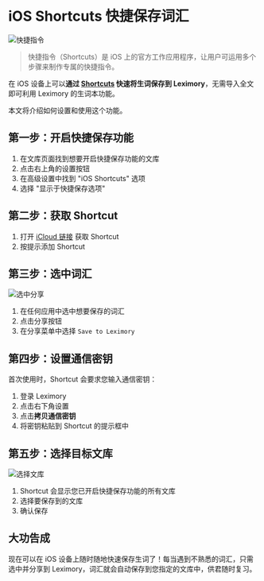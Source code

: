# iOS Shortcuts 快捷保存词汇

![快捷指令](/ios-shortcuts/shortcuts.webp)

> 快捷指令（Shortcuts）是 iOS 上的官方工作应用程序，让用户可运用多个步骤来制作专属的快捷指令。

在 iOS 设备上可以**通过 [Shortcuts](https://apps.apple.com/app/shortcuts/id1462947752) 快速将生词保存到 Leximory**，无需导入全文即可利用 Leximory 的生词本功能。

本文将介绍如何设置和使用这个功能。

## 第一步：开启快捷保存功能

1. 在文库页面找到想要开启快捷保存功能的文库
2. 点击右上角的设置按钮
3. 在高级设置中找到 "iOS Shortcuts" 选项
4. 选择 "显示于快捷保存选项"

## 第二步：获取 Shortcut

1. 打开 [iCloud 链接](https://www.icloud.com/shortcuts/37049eb434db449c8c580c05646ed0a5) 获取 Shortcut
2. 按提示添加 Shortcut

## 第三步：选中词汇

![选中分享](/ios-shortcuts/share.webp)

1. 在任何应用中选中想要保存的词汇
2. 点击分享按钮
3. 在分享菜单中选择 `Save to Leximory`

## 第四步：设置通信密钥

首次使用时，Shortcut 会要求您输入通信密钥：

1. 登录 Leximory
2. 点击右下角设置
3. 点击**拷贝通信密钥**
4. 将密钥粘贴到 Shortcut 的提示框中

## 第五步：选择目标文库

![选择文库](/ios-shortcuts/select.webp)

1. Shortcut 会显示您已开启快捷保存功能的所有文库
2. 选择要保存到的文库
3. 确认保存

## 大功告成

现在可以在 iOS 设备上随时随地快速保存生词了！每当遇到不熟悉的词汇，只需选中并分享到 Leximory，词汇就会自动保存到您指定的文库中，供君随时复习。
